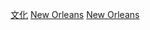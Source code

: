 {{Commonscat|Culture of New Orleans}}

[[Category:新奥尔良|文化]]
[[Category:路易斯安那州文化|New Orleans]]
[[Category:美國各城市文化|New Orleans]]